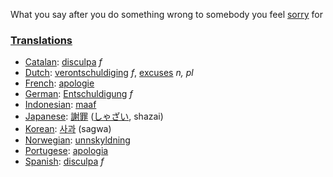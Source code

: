 What you say after you do something wrong to somebody you feel [[sorry]] for

===[[Translation]]s===

*[[Catalan]]: [[disculpa]] ''f''
*[[Dutch]]: [[verontschuldiging]] ''f'', [[excuses]] ''n, pl''
*[[French]]: [[apologie]]
*[[German]]: [[Entschuldigung]] ''f''
*[[Indonesian]]: [[maaf]]
*[[Japanese]]: [[謝罪]] ([[しゃざい]], shazai)
*[[Korean]]: [[사과]] (sagwa)
*[[Norwegian]]: [[unnskyldning]]
*[[Portugese]]: [[apologia]]
*[[Spanish]]: [[disculpa]] ''f''